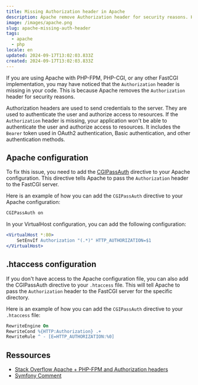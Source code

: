 ```yaml
---
title: Missing Authorization header in Apache
description: Apache remove Authorization header for security reasons. Here is how to fix it.
image: /images/apache.png
slug: apache-missing-auth-header
tags:
  - apache
  - php
locale: en
updated: 2024-09-17T13:02:03.833Z
created: 2024-09-17T13:02:03.833Z
---
```


If you are using Apache with PHP-FPM, PHP-CGI, or any other FastCGI implementation, you may have noticed that the `Authorization` header is missing in your code. This is because Apache removes the `Authorization` header for security reasons.

Authorization headers are used to send credentials to the server. They are used to authenticate the user and authorize access to resources. If the `Authorization` header is missing, your application won't be able to authenticate the user and authorize access to resources. It includes the `Bearer` token used in OAuth2 authentication, Basic authentication, and other authentication methods.

## Apache configuration

To fix this issue, you need to add the [CGIPassAuth](https://httpd.apache.org/docs/current/en/mod/core.html#cgipassauth) directive to your Apache configuration. This directive tells Apache to pass the `Authorization` header to the FastCGI server.

Here is an example of how you can add the `CGIPassAuth` directive to your Apache configuration:

```apache
CGIPassAuth on
```

In your VirtualHost configuration, you can add the following configuration:

```apache
<VirtualHost *:80>
    SetEnvIf Authorization "(.*)" HTTP_AUTHORIZATION=$1
</VirtualHost>
```

## .htaccess configuration

If you don't have access to the Apache configuration file, you can also add the CGIPassAuth directive to your `.htaccess` file. This will tell Apache to pass the `Authorization` header to the FastCGI server for the specific directory.

Here is an example of how you can add the `CGIPassAuth` directive to your `.htaccess` file:

```apache
RewriteEngine On
RewriteCond %{HTTP:Authorization} .+
RewriteRule ^ - [E=HTTP_AUTHORIZATION:%0]
```

## Ressources

- [Stack Overflow Apache + PHP-FPM and Authorization headers](https://stackoverflow.com/questions/17018586/apache-2-4-php-fpm-and-authorization-headers)
- [Symfony Comment](https://github.com/symfony/symfony/blob/4.4/src/Symfony/Component/HttpFoundation/ServerBag.php#L43-L55)
